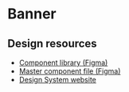 
<Meta of={BannerStories} />

# Banner
<Canvas>
  <Story of={BannerStories.Default} />
</Canvas>

## Design resources

- [Component library (Figma)](https://www.figma.com/file/qKsxl3ogIlBp7dafgxXuCA/QLD-GOV-DDS?type=design&node-id=10861-449385&mode=design&t=NREcuP5UOBB2Y6G4-4)
- [Master component file (Figma)](https://www.figma.com/file/qKsxl3ogIlBp7dafgxXuCA/QLD-GOV-DDS?type=design&node-id=6037-22593&mode=design&t=YLfxdziHdqD2Ty0o-0)
- [Design System website](https://www.designsystem.qld.gov.au/components/banners)
